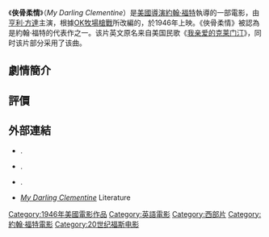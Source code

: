 {{Infobox Film
| name           = 俠骨柔情<br>My Darling Clementine
| image          = 1946.my.darling.clementine.jpg
| caption        = Theatrical Poster
| director       = [[約翰·福特|約翰·福特]] 
| producer       = [[Samuel_G._Engel|Samuel G. Engel]]		
| writer         = '''Story:'''<br/>Stuart N. Lake<br/>Sam Hellman<br/>'''Screenplay:'''<br/>[[Samuel_G._Engel|Samuel G. Engel]]<br/>Winston Miller
| starring       = [[亨利·方達|亨利·方達]]<br>[[Linda_Darnell|Linda Darnell]]<br>[[Victor_Mature|Victor Mature]]<br/>[[Walter_Brennan|Walter Brennan]]
| music          = [[Cyril_Mockridge|Cyril Mockridge]]<br>[[David_Buttolph|David Buttolph]]
| cinematography = [[Joseph_MacDonald|Joseph MacDonald]]
| editing        = [[Dorothy_Spencer|Dorothy Spencer]]
| distributor    = [[二十世紀福斯|二十世紀福斯]]
| released       = 1946年9月3日<br/><small>(U.S.A.)</small>
| runtime        = 97 分
| country        = [[美國|美國]]
| language       = [[英語|英語]]
| budget         = 
| amg_id         = 1:34011
| imdb_id        = 0038762
}}
《'''俠骨柔情'''》（''My Darling Clementine''）是[[美國|美國]][[導演|導演]][[約翰·福特|約翰·福特]]執導的一部電影，由[[亨利·方達|亨利·方達]]主演，根據[[OK牧場槍戰|OK牧場槍戰]]所改編的，於1946年上映。《俠骨柔情》被認為是約翰·福特的代表作之一。该片英文原名来自美国民歌《[[我亲爱的克莱门汀|我亲爱的克莱门汀]]》，同时该片部分采用了该曲。

==劇情簡介==

==評價==


==外部連結==
* {{imdb title|id=0038762|title=My Darling Clementine}}.
* {{amg movie|id=1:34011|title=My Darling Clementine}}.
* {{tcmdb title|id=84301|title=My Darling Clementine}}.
* [http://film.virtual-history.com/film.php?filmid=883 ''My Darling Clementine''] {{Wayback|url=http://film.virtual-history.com/film.php?filmid=883 |date=20090115030204 }} Literature

{{Authority control}}
{{DEFAULTSORT:My Darling Clementine}}
[[Category:1946年美國電影作品|Category:1946年美國電影作品]]
[[Category:英語電影|Category:英語電影]]
[[Category:西部片|Category:西部片]]
[[Category:約翰·福特電影|Category:約翰·福特電影]]
[[Category:20世纪福斯电影|Category:20世纪福斯电影]]

{{American film-stub}}